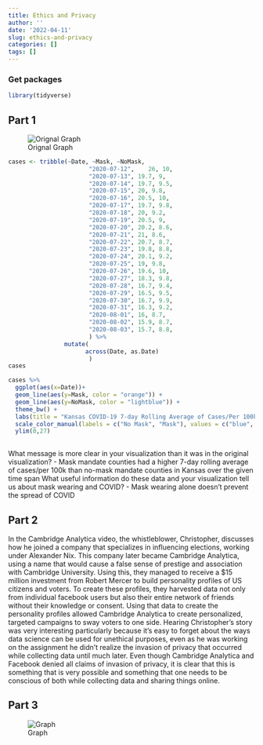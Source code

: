 ```yaml
---
title: Ethics and Privacy
author: ''
date: '2022-04-11'
slug: ethics-and-privacy
categories: []
tags: []
---
```

### Get packages
```r
library(tidyverse)
```
## Part 1

![Orignal Graph](https://raw.githubusercontent.com/thayerm/mkthayer/main/graph.png)

```r
cases <- tribble(~Date, ~Mask, ~NoMask,
                       "2020-07-12",    26, 10,
                       "2020-07-13", 19.7, 9,
                       "2020-07-14", 19.7, 9.5,
                       "2020-07-15", 20, 9.8,
                       "2020-07-16", 20.5, 10,
                       "2020-07-17", 19.7, 9.8,
                       "2020-07-18", 20, 9.2,
                       "2020-07-19", 20.5, 9,
                       "2020-07-20", 20.2, 8.6,
                       "2020-07-21", 21, 8.6, 
                       "2020-07-22", 20.7, 8.7, 
                       "2020-07-23", 19.8, 8.8,
                       "2020-07-24", 20.1, 9.2, 
                       "2020-07-25", 19, 9.8,
                       "2020-07-26", 19.6, 10,
                       "2020-07-27", 18.3, 9.8,
                       "2020-07-28", 16.7, 9.4,
                       "2020-07-29", 16.5, 9.5,
                       "2020-07-30", 16.7, 9.9,
                       "2020-07-31", 16.3, 9.2,
                       "2020-08-01", 16, 8.7,
                       "2020-08-02", 15.9, 8.7,
                       "2020-08-03", 15.7, 8.8,
                       ) %>%
                mutate(
                      across(Date, as.Date)
                       )
cases
```
```r
cases %>%
  ggplot(aes(x=Date))+
  geom_line(aes(y=Mask, color = "orange")) +
  geom_line(aes(y=NoMask, color = "lightblue")) +
  theme_bw() +
  labs(title = "Kansas COVID-19 7-day Rolling Average of Cases/Per 100k Population\n", color = "Legend Title\n") +
  scale_color_manual(labels = c("No Mask", "Mask"), values = c("blue", "orange")) +
  ylim(0,27)
  
```
What message is more clear in your visualization than it was in the original visualization?
- Mask mandate counties had a higher 7-day rolling average of cases/per 100k than no-mask mandate counties in Kansas over the given time span
What useful information do these data and your visualization tell us about mask wearing and COVID?
- Mask wearing alone doesn't prevent the spread of COVID

## Part 2
In the Cambridge Analytica video, the whistleblower, Christopher, discusses how he joined a company that specializes in influencing elections, working under Alexander Nix. This company later became Cambridge Analytica, using a name that would cause a false sense of prestige and association with Cambridge University. Using this, they managed to receive a $15 million investment from Robert Mercer to build personality profiles of US citizens and voters. To create these profiles, they harvested data not only from individual facebook users but also their entire network of friends without their knowledge or consent. Using that data to create the personality profiles allowed Cambridge Analytica to create personalized, targeted campaigns to sway voters to one side. Hearing Christopher’s story was very interesting particularly because it’s easy to forget about the ways data science can be used for unethical purposes, even as he was working on the assignment he didn’t realize the invasion of privacy that occurred while collecting data until much later. Even though Cambridge Analytica and Facebook denied all claims of invasion of privacy, it is clear that this is something that is very possible and something that one needs to be conscious of both while collecting data and sharing things online.



## Part 3
![Graph](https://raw.githubusercontent.com/thayerm/mkthayer/main/55fe8bcb56704f869e6957f4fd457ba2-0001.jpg)
